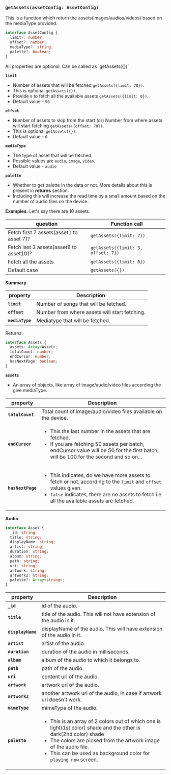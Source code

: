 
### `getAssets(assetConfig: AssetConfig)`

This is a function which return the assets(images/audios/videos) based on the mediaType provided.

```ts copy showLineNumbers
interface AssetConfig {
  limit?: number;
  offset?: number;
  mediaType?: string;
  palette?: boolean;
}
```

<Callout type='info' emoji='ℹ️'>
  All properties are optional. Can be called as `getAssets({})`
</Callout>

**`limit`**

- Number of assets that will be fetched `getAssets({limit: 70})`.
- This is optional `getAssets({})`.
- Provide `0` to fetch all the available assets `getAssets({limit: 0})`.
- Default value - `50`

**`offset`**

- Number of assets to skip from the start (or) Number from where assets will start fetching `getAssets({offset: 70})`.
- This is optional `getAssets({})`.
- Default value - `0`

**`mediaType`**

- The type of asset that will be fetched.
- Possible values are `audio`, `image`, `video`.
- Default value - `audio`

**`palette`**

- Whether to get palette in the data or not. More details about this is present in **returns** section.
- Including this will increase the read time by a small amount based on the number of audio files on the device.

**Examples:**
Let's say there are 10 assets.

| question                                 | Function call                      |
| ---------------------------------------- | ---------------------------------- |
| Fetch first 7 assets(asset1 to asset 7)? | `getAssets({limit: 7})`            |
| Fetch last 3 assets(asset8 to asset10)?  | `getAssets({limit: 3, offset: 7})` |
| Fetch all the assets                     | `getAssets({limit: 0})`            |
| Default case                             | `getAssets({})`                    |

**Summary**

| property        | Description                                   |
| --------------- | --------------------------------------------- |
| **`limit`**     | Number of songs that will be fetched.         |
| **`offset`**    | Number from where assets will start fetching. |
| **`mediaType`** | Mediatype that will be fetched.               |

<p className='returns'>Returns:</p>

```ts copy showLineNumbers
interface Assets {
  assets: Array<Asset>;
  totalCount: number;
  endCursor: number;
  hasNextPage: boolean;
}
```

**`assets`**

- An array of objects, like array of image/audio/video files according the give mediaType.

| property          | Description                                                                                                                                                                                                                                                |
| ----------------- | ---------------------------------------------------------------------------------------------------------------------------------------------------------------------------------------------------------------------------------------------------------- |
| **`totalCount`**  | Total count of image/audio/video files available on the device.                                                                                                                                                                                            |
| **`endCursor`**   | <ul className="custom_ul"><li>This the last number in the assets that are fetched.</li> <li>If you are fetching 50 assets per batch, endCursor value will be 50 for the first batch, will be 100 for the second and so on... </li></ul>                    |
| **`hasNextPage`** | <ul className="custom_ul"><li> This indicates, do we have more assets to fetch or not, according to the `limit` and `offset` values given. </li><li> `false` indicates, there are no assets to fetch i.e all the available assets are fetched. </li> </ul> |

**Audio**

```ts copy showLineNumbers
interface Asset {
  _id: string;
  title: string;
  displayName: string;
  artist: string;
  duration: string;
  album: string;
  path: string;
  uri: string;
  artwork: string;
  artwork2: string;
  palette?: Array<string>;
}
```

| property          | Description                                                                                                                                                                                                                                                                                             |
| ----------------- | ------------------------------------------------------------------------------------------------------------------------------------------------------------------------------------------------------------------------------------------------------------------------------------------------------- |
| **`_id`**         | id of the audio.                                                                                                                                                                                                                                                                                        |
| **`title`**       | title of the audio. This will not have extension of the audio in it.                                                                                                                                                                                                                                    |
| **`displayName`** | displayName of the audio. This will have extension of the audio in it.                                                                                                                                                                                                                                  |
| **`artist`**      | artist of the audio.                                                                                                                                                                                                                                                                                    |
| **`duration`**    | duration of the audio in milliseconds.                                                                                                                                                                                                                                                                  |
| **`album`**       | album of the audio to which it belongs to.                                                                                                                                                                                                                                                              |
| **`path`**        | path of the audio.                                                                                                                                                                                                                                                                                      |
| **`uri`**         | content uri of the audio.                                                                                                                                                                                                                                                                               |
| **`artwork`**     | artwork uri of the audio.                                                                                                                                                                                                                                                                               |
| **`artwork2`**    | another artwork uri of the audio, in case if artwork uri doesn't work.                                                                                                                                                                                                                                  |
| **`mimeType`**    | mimeType of the audio.                                                                                                                                                                                                                                                                                  |
| **`palette`**     | <ul className="custom_ul"><li> This is an array of 2 colors out of which one is light(1st color) shade and the other is dark(2nd color) shade </li><li>The colors are picked from the artwork image of the audio file.</li><li>This can be used as background color for `playing now` screen.</li></ul> |

